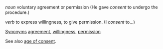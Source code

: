 ''noun'' voluntary agreement or permission 
(He gave ''consent'' to undergo the procedure.)

''verb'' to express willingness, to give permission. 
(I ''consent'' to...)

[[Synonym]]s [[agreement]], [[willingness]], [[permission]]

See also [[age of consent]].
